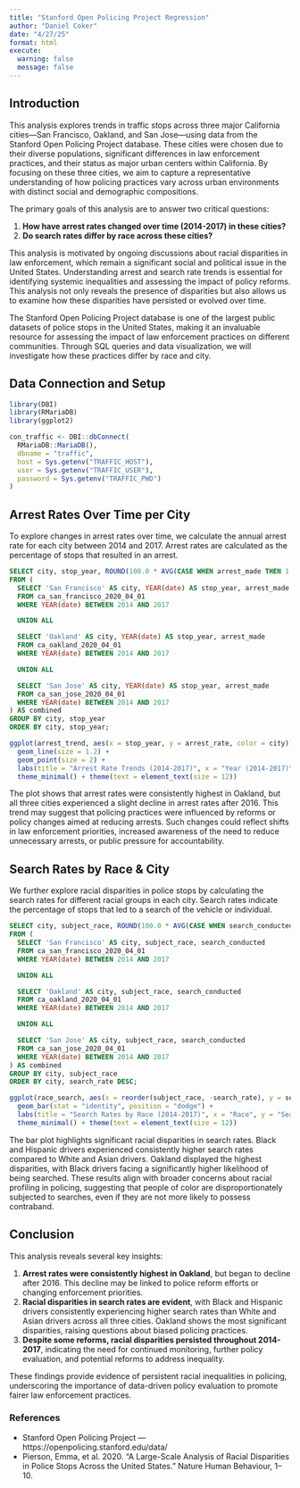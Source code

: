 ```yaml
---
title: "Stanford Open Policing Project Regression"
author: "Daniel Coker" 
date: "4/27/25"
format: html
execute: 
  warning: false
  message: false
---
```


## Introduction

This analysis explores trends in traffic stops across three major California cities—San Francisco, Oakland, and San Jose—using data from the Stanford Open Policing Project database. These cities were chosen due to their diverse populations, significant differences in law enforcement practices, and their status as major urban centers within California. By focusing on these three cities, we aim to capture a representative understanding of how policing practices vary across urban environments with distinct social and demographic compositions.

The primary goals of this analysis are to answer two critical questions:

1.  **How have arrest rates changed over time (2014-2017) in these cities?**
2.  **Do search rates differ by race across these cities?**

This analysis is motivated by ongoing discussions about racial disparities in law enforcement, which remain a significant social and political issue in the United States. Understanding arrest and search rate trends is essential for identifying systemic inequalities and assessing the impact of policy reforms. This analysis not only reveals the presence of disparities but also allows us to examine how these disparities have persisted or evolved over time.

The Stanford Open Policing Project database is one of the largest public datasets of police stops in the United States, making it an invaluable resource for assessing the impact of law enforcement practices on different communities. Through SQL queries and data visualization, we will investigate how these practices differ by race and city.

## Data Connection and Setup

```r
library(DBI)
library(RMariaDB)
library(ggplot2)

con_traffic <- DBI::dbConnect(
  RMariaDB::MariaDB(),
  dbname = "traffic",
  host = Sys.getenv("TRAFFIC_HOST"),
  user = Sys.getenv("TRAFFIC_USER"),
  password = Sys.getenv("TRAFFIC_PWD")
)
```

## Arrest Rates Over Time per City

To explore changes in arrest rates over time, we calculate the annual arrest rate for each city between 2014 and 2017. Arrest rates are calculated as the percentage of stops that resulted in an arrest.

```sql
SELECT city, stop_year, ROUND(100.0 * AVG(CASE WHEN arrest_made THEN 1 ELSE 0 END), 2) AS arrest_rate
FROM (
  SELECT 'San Francisco' AS city, YEAR(date) AS stop_year, arrest_made
  FROM ca_san_francisco_2020_04_01
  WHERE YEAR(date) BETWEEN 2014 AND 2017

  UNION ALL

  SELECT 'Oakland' AS city, YEAR(date) AS stop_year, arrest_made
  FROM ca_oakland_2020_04_01
  WHERE YEAR(date) BETWEEN 2014 AND 2017

  UNION ALL

  SELECT 'San Jose' AS city, YEAR(date) AS stop_year, arrest_made
  FROM ca_san_jose_2020_04_01
  WHERE YEAR(date) BETWEEN 2014 AND 2017
) AS combined
GROUP BY city, stop_year
ORDER BY city, stop_year;
```

```r
ggplot(arrest_trend, aes(x = stop_year, y = arrest_rate, color = city)) +
  geom_line(size = 1.2) +
  geom_point(size = 2) +
  labs(title = "Arrest Rate Trends (2014-2017)", x = "Year (2014-2017)", y = "Arrest Rate (%)", color = "City") +
  theme_minimal() + theme(text = element_text(size = 12))
```

The plot shows that arrest rates were consistently highest in Oakland, but all three cities experienced a slight decline in arrest rates after 2016. This trend may suggest that policing practices were influenced by reforms or policy changes aimed at reducing arrests. Such changes could reflect shifts in law enforcement priorities, increased awareness of the need to reduce unnecessary arrests, or public pressure for accountability.

## Search Rates by Race & City

We further explore racial disparities in police stops by calculating the search rates for different racial groups in each city. Search rates indicate the percentage of stops that led to a search of the vehicle or individual.

```sql
SELECT city, subject_race, ROUND(100.0 * AVG(CASE WHEN search_conducted THEN 1 ELSE 0 END), 2) AS search_rate
FROM (
  SELECT 'San Francisco' AS city, subject_race, search_conducted
  FROM ca_san_francisco_2020_04_01
  WHERE YEAR(date) BETWEEN 2014 AND 2017

  UNION ALL

  SELECT 'Oakland' AS city, subject_race, search_conducted
  FROM ca_oakland_2020_04_01
  WHERE YEAR(date) BETWEEN 2014 AND 2017

  UNION ALL

  SELECT 'San Jose' AS city, subject_race, search_conducted
  FROM ca_san_jose_2020_04_01
  WHERE YEAR(date) BETWEEN 2014 AND 2017
) AS combined
GROUP BY city, subject_race
ORDER BY city, search_rate DESC;
```

```r
ggplot(race_search, aes(x = reorder(subject_race, -search_rate), y = search_rate, fill = city)) +
  geom_bar(stat = "identity", position = "dodge") +
  labs(title = "Search Rates by Race (2014-2017)", x = "Race", y = "Search Rate (%)", fill = "City") +
  theme_minimal() + theme(text = element_text(size = 12))
```

The bar plot highlights significant racial disparities in search rates. Black and Hispanic drivers experienced consistently higher search rates compared to White and Asian drivers. Oakland displayed the highest disparities, with Black drivers facing a significantly higher likelihood of being searched. These results align with broader concerns about racial profiling in policing, suggesting that people of color are disproportionately subjected to searches, even if they are not more likely to possess contraband.

## Conclusion

This analysis reveals several key insights:

1.  **Arrest rates were consistently highest in Oakland**, but began to decline after 2016. This decline may be linked to police reform efforts or changing enforcement priorities.
2.  **Racial disparities in search rates are evident**, with Black and Hispanic drivers consistently experiencing higher search rates than White and Asian drivers across all three cities. Oakland shows the most significant disparities, raising questions about biased policing practices.
3.  **Despite some reforms, racial disparities persisted throughout 2014-2017**, indicating the need for continued monitoring, further policy evaluation, and potential reforms to address inequality.

These findings provide evidence of persistent racial inequalities in policing, underscoring the importance of data-driven policy evaluation to promote fairer law enforcement practices.

### References

-   Stanford Open Policing Project — https://openpolicing.stanford.edu/data/
-   Pierson, Emma, et al. 2020. “A Large-Scale Analysis of Racial Disparities in Police Stops Across the United States.” Nature Human Behaviour, 1–10.
